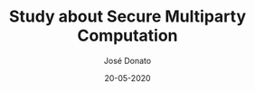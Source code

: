 ---
title: Study about Secure Multiparty Computation 
type: article
author: José Donato
file: /SP_A2.pdf
snippet: Privacy-related subject. Study about the technology that can provide the privacy that we need against the big corportations
date: '20-05-2020'
---